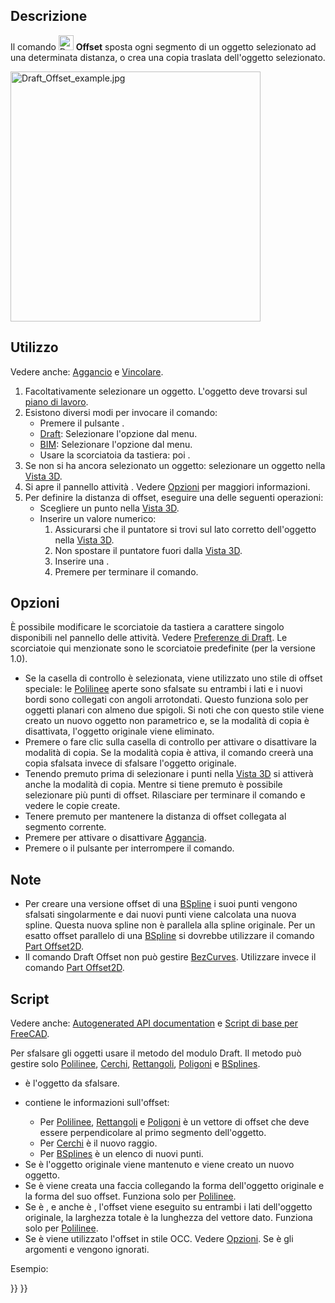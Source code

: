<languages/>

{{Docnav/it
|[[Draft_Mirror/it|Specchio]]
|[[Draft_Trimex/it|Taglia/Estendi]]
|[[Draft_Workbench/it|Draft]]
|IconL=Draft_Mirror.svg
|IconR=Draft_Trimex.svg
|IconC=Workbench_Draft.svg
}}

{{GuiCommand/it
|Name=Draft Offset
|Name/it=Draft Offset
|MenuLocation=Modifiche → Offset<br>Modifica → Offset
|Workbenches=[[Draft_Workbench/it|Draft]], [[BIM_Workbench/it|BIM]]
|Shortcut={{KEY|O}} {{KEY|S}}
|SeeAlso=[[Part_Offset2D/it|Part Offset 2D]]
}}

<span id="Description"></span>
==Descrizione==

Il comando [[Image:Draft_Offset.svg|24px]] '''Offset''' sposta ogni segmento di un oggetto selezionato ad una determinata distanza, o crea una copia traslata dell'oggetto selezionato.

[[Image:Draft_Offset_example.jpg|400px]]
{{Caption|Offset di una Polilinea}}

<span id="Usage"></span>
==Utilizzo==

Vedere anche: [[Draft_Snap/it|Aggancio]] e [[Draft_Constrain/it|Vincolare]].

# Facoltativamente selezionare un oggetto. L'oggetto deve trovarsi sul [[Draft_SelectPlane/it|piano di lavoro]].
# Esistono diversi modi per invocare il comando:
#* Premere il pulsante {{Button|[[Image:Draft_Offset.svg|16px]] [[Draft_Offset/it|Offset]]}}.
#* [[Draft_Workbench/it|Draft]]: Selezionare l'opzione {{MenuCommand|Modifiche → [[Image:Draft_Offset.svg|16px]] Offset}} dal menu.
#* [[BIM_Workbench/it|BIM]]: Selezionare l'opzione {{MenuCommand|Modifica → [[Image:Draft_Offset.svg|16px]] Offset}} dal menu.
#* Usare la scorciatoia da tastiera: {{KEY|O}} poi {{KEY|S}}.
# Se non si ha ancora selezionato un oggetto: selezionare un oggetto nella [[3D_view/it|Vista 3D]].
# Si apre il pannello attività {{MenuCommand|Offset}}. Vedere [[#Opzioni|Opzioni]] per maggiori informazioni.
# Per definire la distanza di offset, eseguire una delle seguenti operazioni:
#* Scegliere un punto nella [[3D_view/it|Vista 3D]].
#* Inserire un valore numerico:
#*# Assicurarsi che il puntatore si trovi sul lato corretto dell'oggetto nella [[3D_view/it|Vista 3D]].
#*# Non spostare il puntatore fuori dalla [[3D_view/it|Vista 3D]].
#*# Inserire una {{MenuCommand|Distanza}}.
#*# Premere {{KEY|Enter}} per terminare il comando.

<span id="Options"></span>
== Opzioni ==

È possibile modificare le scorciatoie da tastiera a carattere singolo disponibili nel pannello delle attività. Vedere [[Draft_Preferences/it|Preferenze di Draft]]. Le scorciatoie qui menzionate sono le scorciatoie predefinite (per la versione 1.0).

* Se la casella di controllo {{MenuCommand|Offset in OCC}} è selezionata, viene utilizzato uno stile di offset speciale: le [[Draft_Wire/it|Polilinee]] aperte sono sfalsate su entrambi i lati e i nuovi bordi sono collegati con angoli arrotondati. Questo funziona solo per oggetti planari con almeno due spigoli. Si noti che con questo stile viene creato un nuovo oggetto non parametrico e, se la modalità di copia è disattivata, l'oggetto originale viene eliminato.
* Premere {{KEY|C}} o fare clic sulla casella di controllo {{MenuCommand|Copia}} per attivare o disattivare la modalità di copia. Se la modalità copia è attiva, il comando creerà una copia sfalsata invece di sfalsare l'oggetto originale.
* Tenendo premuto {{KEY|Alt}} prima di selezionare i punti nella [[3D_view/it|Vista 3D]] si attiverà anche la modalità di copia. Mentre si tiene premuto {{KEY|Alt}} è possibile selezionare più punti di offset. Rilasciare {{KEY|Alt}} per terminare il comando e vedere le copie create.
* Tenere premuto {{KEY|Maiusc}} per mantenere la distanza di offset collegata al segmento corrente.
* Premere {{KEY|S}} per attivare o disattivare [[Draft_Snap/it|Aggancia]].
* Premere {{KEY|Esc}} o il pulsante {{Button|Chiudi}} per interrompere il comando.

<span id="Notes"></span>
==Note==

* Per creare una versione offset di una [[Draft_BSpline/it|BSpline]] i suoi punti vengono sfalsati singolarmente e dai nuovi punti viene calcolata una nuova spline. Questa nuova spline non è parallela alla spline originale. Per un esatto offset parallelo di una [[Draft_BSpline/it|BSpline]] si dovrebbe utilizzare il comando [[Part_Offset2D/it|Part Offset2D]].
* Il comando Draft Offset non può gestire [[Draft_BezCurve/it|BezCurves]]. Utilizzare invece il comando [[Part_Offset2D/it|Part Offset2D]].

<span id="Scripting"></span>
==Script==

Vedere anche: [https://freecad.github.io/SourceDoc/ Autogenerated API documentation] e [[FreeCAD Scripting Basics/it|Script di base per FreeCAD]].

Per sfalsare gli oggetti usare il metodo {{incode|offset}} del modulo Draft. Il metodo può gestire solo [[Draft_Wire/it|Polilinee]], [[Draft_Circle/it|Cerchi]], [[Draft_Rectangle/it|Rettangoli]], [[Draft_Polygon/it| Poligoni]] e [[Draft_BSpline/it|BSplines]].

{{Code|code=
offset_obj = offset(obj, delta, copy=False, bind=False, sym=False, occ=False)
}}

* {{incode|obj}} è l'oggetto da sfalsare.
* {{incode|delta}} contiene le informazioni sull'offset:
** Per [[Draft_Wire/it|Polilinee]], [[Draft_Rectangle/it|Rettangoli]] e [[Draft_Polygon/it|Poligoni]] è un vettore di offset che deve essere perpendicolare al primo segmento dell'oggetto.
** Per [[Draft_Circle/it|Cerchi]] è il nuovo raggio.
** Per [[Draft_BSpline/it|BSplines]] è un elenco di nuovi punti.
* Se {{incode|copy}} è {{incode|True}} l'oggetto originale viene mantenuto e viene creato un nuovo oggetto.
* Se {{incode|bind}} è {{incode|True}} viene creata una faccia collegando la forma dell'oggetto originale e la forma del suo offset. Funziona solo per [[Draft_Wire/it|Polilinee]].
* Se {{incode|sym}} è {{incode|True}}, e anche {{incode|bind}} è {{incode|True}}, l'offset viene eseguito su entrambi i lati dell'oggetto originale, la larghezza totale è la lunghezza del vettore dato. Funziona solo per [[Draft_Wire/it|Polilinee]].
* Se {{incode|occ}} è {{incode|True}} viene utilizzato l'offset in stile OCC. Vedere [[#Opzioni|Opzioni]]. Se {{incode|occ}} è {{incode|True}} gli argomenti {{incode|bind}} e {{incode|sym}} vengono ignorati.

Esempio:

{{Code|code=
import FreeCAD as App
import Draft

doc = App.newDocument()

p1 = App.Vector(0, 0, 0)
p2 = App.Vector(1500, 2000, 0)
p3 = App.Vector(4000, 0, 0)

wire = Draft.make_wire([p1, p2, p3])
doc.recompute()

vector = App.Vector(-200, 150, 0)
offset1 = Draft.offset(wire, vector, copy=True, bind=True, sym=True)
offset2 = Draft.offset(wire, 3*vector, copy=True)
offset3 = Draft.offset(wire, 6*vector, copy=True)
offset4 = Draft.offset(wire, 9*vector, copy=True)
offset5 = Draft.offset(wire, 1.5*vector, copy=True, occ=True)

doc.recompute()
}}


{{Docnav/it
|[[Draft_Mirror/it|Specchio]]
|[[Draft_Trimex/it|Taglia/Estendi]]
|[[Draft_Workbench/it|Draft]]
|IconL=Draft_Mirror.svg
|IconR=Draft_Trimex.svg
|IconC=Workbench_Draft.svg
}}

{{Draft Tools navi{{#translation:}}}}
{{Userdocnavi{{#translation:}}}}